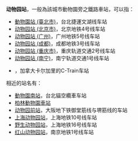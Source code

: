 '''动物园站'''，一般為該城市動物園旁之鐵路車站，可以指：
* [[動物園站_(臺北市)|動物園站 (臺北市)]]，台北捷運文湖线车站
* [[动物园站_(北京市)|动物园站 (北京市)]]，北京地铁4号线车站
* [[动物园站_(广州)|动物园站 (广州)]]，广州地铁5号线车站
* [[动物园站_(成都)|动物园站 (成都)]]，成都地铁3号线车站
* [[动物园站_(重庆市)|动物园站 (重庆市)]]，重庆轨道交通2号线车站
* [[动物园站_(南宁)|动物园站 (南宁)]]，南宁轨道交通1号线车站
* {{link-en|动物园站 (卡尔加里)|Zoo station (Calgary)}}，加拿大卡尔加里的C-Train车站

相近的站名有：
* [[動物園南站|動物園南站]]，台北貓空纜車车站
* [[柏林动物园车站|柏林動物園車站]]
*[[动物园前站|动物园前站]]，大阪地下铁御堂筋线与堺筋线的车站
*[[上海动物园站|上海动物园站]]，上海地铁10号线车站
*[[野生动物园站|野生动物园站]]，上海地铁16号线车站
*[[红山动物园站|红山动物园站]]，南京地铁1号线车站
{{disambig|D|CAT=四字車站名消歧義}}